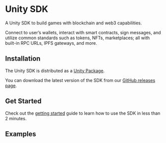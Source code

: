 
# Unity SDK

A Unity SDK to build games with blockchain and web3 capabilities.

Connect to user&rsquo;s wallets, interact with smart contracts, sign
messages, and utilize common standards such as tokens, NFTs, marketplaces; all with built-in RPC URLs, IPFS gateways, and more.

<OpenSourceCard
	title="Unity SDK"
	href="https://github.com/thirdweb-dev/unity-sdk"
	isLibrary={false}
/>

## Installation

The Unity SDK is distributed as a [Unity Package](https://docs.unity3d.com/Manual/PackagesList.html).

You can download the latest version of the SDK from our [GitHub releases page](https://github.com/thirdweb-dev/unity-sdk/releases).

## Get Started

Check out the [getting started](/unity/getting-started) guide to learn how to use the SDK in less than 2 minutes.

<ArticleIconCard
	href="/unity/getting-started"
	icon={GraduationCap}
	title="Get started with the Unity SDK"
/>

## Examples

<Grid>

<ArticleCard
	title="Web3 Warriors"
	description="Demo — Epic Onchain Survival Game Built in 3 Weeks. Multichain, Signless, Gasless."
	href="https://web3warriors.thirdweb.com/"
/>

<ArticleCard
	title="Take Flight!"
	description="Starter Template — Endless Runner Featuring Showcasing Seamless Onboarding."
	href="https://github.com/thirdweb-example/unity-take-flight/"
/>

<ArticleCard
	title="Blockventure"
	description="Starter Template — Blockchain RPG with Gathering, Shopping and Trading."
	href="https://github.com/thirdweb-example/unity-blockventure"
/>

<ArticleCard
	title="Unity IAP Meets Blockchain"
	description="Guide — Enhancing Unity IAP with Blockchain Interactions. Frontend and Backend Integration."
	href="https://blog.thirdweb.com/guides/enhancing-unity-iap-with-blockchain-interactions/"
/>

<ArticleCard
	title="Pioneer"
	description="Example Template — Granting signing access to an app with account abstractionto sponsor gas fees"
	href="https://github.com/thirdweb-example/unity-pioneer"
/>

<ArticleCard
	title="Prefab Scene"
	description="GitHub — Example Scene Showcasing Various Examples, Part of the Unity SDK."
	href="https://github.com/thirdweb-dev/unity-sdk?tab=readme-ov-file#prefab-examples"
/>

</Grid>
